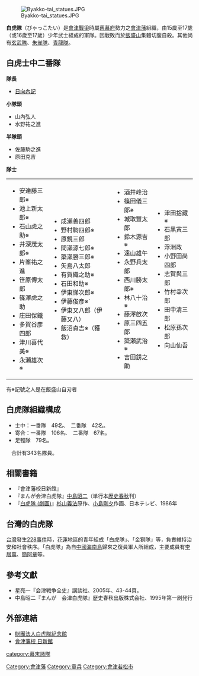 [[Image:Byakko-tai_statues.JPG|alt=Byakkotai warriors]]

'''白虎隊'''（びゃっこたい）是[[會津戰爭|會津戰爭]]時屬[[德川幕府|舊幕府]]勢力之[[會津藩|會津藩]]組織，由15歲至17歲（或16歲至17歲）少年武士組成的軍隊。因戰敗而於[[飯盛山|飯盛山]]集體切腹自殺。其他尚有[[玄武隊|玄武隊]]、[[朱雀隊|朱雀隊]]、[[青龍隊|青龍隊]]。

== 白虎士中二番隊 ==
'''隊長'''
* [[日向內記|日向內記]]
'''小隊頭'''
* 山內弘人
* 水野祐之進
'''半隊頭'''
* 佐藤駒之進
* 原田克吉
'''隊士'''
{| width="100%"
|-
| valign="top" |
* 安達藤三郎※
* 池上新太郎※
* 石山虎之助※
* 井深茂太郎※
* 片峯祐之進
* 笹原傳太郎
* 篠澤虎之助
* 庄田保鐵
* 多賀谷彥四郎
* 津川喜代美※
* 永瀨雄次※
| valign="top" |
* 成瀨善四郎
* 野村駒四郎※
* 原鋧三郎
* 間瀨源七郎※
* 簗瀨勝三郎※
* 矢島八太郎
* 有賀織之助※
* 石田和助※
* 伊東悌次郎※
* 伊藤俊彥※`
* 伊東又八郎（伊藤又八）
* 飯沼貞吉※（獲救）
| valign="top" |
* 酒井峰治
* 篠田儀三郎※
* 城取豐太郎
* 鈴木源吉※
* 遠山雄午
* 永野兵太郎
* 西川勝太郎※
* 林八十治※
* 藤澤啟次
* 原三四五郎
* 簗瀨武治※
* 吉田錺之助
| valign="top" |
* 津田捨藏※
* 石黑寅三郎
* 浮洲政
* 小野田尚四郎
* 志賀與三郎
* 竹村幸次郎
* 田中清三郎
* 松原孫次郎
* 向山仙吾
|}

有※記號之人是在飯盛山自刃者

== 白虎隊組織構成 ==
* 士中：一番隊　49名、　二番隊　42名。
* 寄合：一番隊　106名、　二番隊　67名。
* 足輕隊　79名。
　合計有343名隊員。

==相關書籍==
*『會津藩校日新館』
*『まんが会津白虎隊』[[中島昭二|中島昭二]]（単行本[[歴史春秋|歴史春秋]]刊）
*『[[白虎隊_(劇画)|白虎隊 (劇画)]]』[[杉山義法|杉山義法]]原作、[[小島剛夕|小島剛夕]]作画、日本テレビ、1986年　

== 台灣的白虎隊 ==
[[台灣|台灣]]發生[[228事件|228事件]]時，[[花蓮縣|花蓮]]地區的青年組成「白虎隊」、「金獅隊」等，負責維持治安和社會秩序。「白虎隊」為自[[中國|中國]][[海南島|海南島]]歸來之復員軍人所組成，主要成員有[[李居萬|李居萬]]、[[簡阿章|簡阿章]]等。

==參考文獻==
{{refbegin}}
* 星亮一『会津戦争全史』講談社、2005年、43-44頁。
* 中島昭二『まんが　会津白虎隊』歴史春秋出版株式会社、1995年第一刷発行
{{refend}}

== 外部連結 ==
{{commonscat|Byakkotai}}
* [https://web.archive.org/web/20071218135349/http://www.h3.dion.ne.jp/~byakko/ 財團法人白虎隊紀念館]
* [http://www.nisshinkan.jp/ 會津藩校 日新館] {{Wayback|url=http://www.nisshinkan.jp/ |date=20120102121653 }}

[[Category:會津藩|Category:會津藩]]
[[category:幕末諸隊|category:幕末諸隊]]
[[Category:童兵|Category:童兵]]
[[Category:會津若松市|Category:會津若松市]]